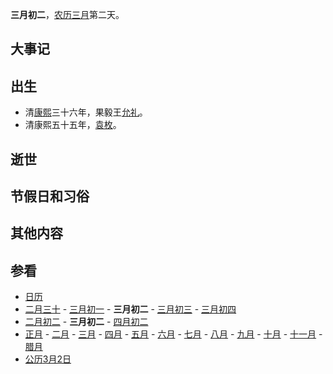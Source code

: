 {{Lunar03Calendar}}
'''三月初二'''，[[农历|农历]][[三月_(农历)|三月]]第二天。

== 大事记 ==

== 出生 ==

*清[[康熙|康熙]]三十六年，果毅王[[允礼|允礼]]。
*清康熙五十五年，[[袁枚|袁枚]]。

== 逝世 ==

== 节假日和习俗 ==


== 其他内容 ==

== 参看 ==
*[[历史上的今天|日历]]
*[[二月三十|二月三十]] - [[三月初一|三月初一]] - '''三月初二''' - [[三月初三|三月初三]] - [[三月初四|三月初四]]
*[[二月初二|二月初二]] - '''三月初二''' - [[四月初二|四月初二]]
*[[正月|正月]] - [[二月_(农历)|二月]] - [[三月_(农历)|三月]] - [[四月_(农历)|四月]] - [[五月_(农历)|五月]] - [[六月_(农历)|六月]] - [[七月_(农历)|七月]] - [[八月_(农历)|八月]] - [[九月_(农历)|九月]] - [[十月_(农历)|十月]] - [[十一月_(农历)|十一月]] - [[腊月|腊月]]
*[[公历|公历]][[3月2日|3月2日]]